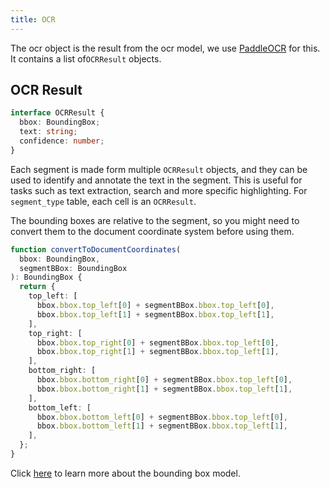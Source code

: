 ```yaml
---
title: OCR
---
```


The ocr object is the result from the ocr model, we use [PaddleOCR](https://github.com/PaddlePaddle/PaddleOCR) for this.
It contains a list of`OCRResult` objects.

## OCR Result

```typescript
interface OCRResult {
  bbox: BoundingBox;
  text: string;
  confidence: number;
}
```

Each segment is made form multiple `OCRResult` objects, and they can be used to identify and annotate the text in the segment.
This is useful for tasks such as text extraction, search and more specific highlighting.
For `segment_type` table, each cell is an `OCRResult`.

The bounding boxes are relative to the segment, so you might need to convert them to the document coordinate system before using them.

```typescript
function convertToDocumentCoordinates(
  bbox: BoundingBox,
  segmentBBox: BoundingBox
): BoundingBox {
  return {
    top_left: [
      bbox.bbox.top_left[0] + segmentBBox.bbox.top_left[0],
      bbox.bbox.top_left[1] + segmentBBox.bbox.top_left[1],
    ],
    top_right: [
      bbox.bbox.top_right[0] + segmentBBox.bbox.top_left[0],
      bbox.bbox.top_right[1] + segmentBBox.bbox.top_left[1],
    ],
    bottom_right: [
      bbox.bbox.bottom_right[0] + segmentBBox.bbox.top_left[0],
      bbox.bbox.bottom_right[1] + segmentBBox.bbox.top_left[1],
    ],
    bottom_left: [
      bbox.bbox.bottom_left[0] + segmentBBox.bbox.top_left[0],
      bbox.bbox.bottom_left[1] + segmentBBox.bbox.top_left[1],
    ],
  };
}
```

Click [here](/bounding-boxes) to learn more about the bounding box model.
